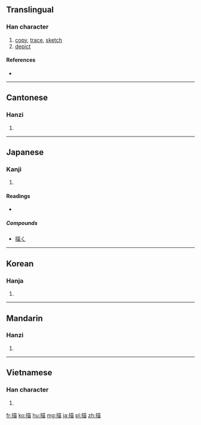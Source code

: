 ==Translingual==

===Han character===
{{Han char|rn=64|rad=手|as=09|sn=12|four=5406<sub>0</sub>|canj=手廿田 (QTW)|ids=⿰[[扌]][[苗]]}}

# [[copy]], [[trace]], [[sketch]]
# [[depict]]

====References====
* {{Han ref|kx=0441.170|dkj=12339|dj=0792.130|hdz=31892.030|uh=63CF|ud=25551|bh=B479|bd=46201}}

----

==Cantonese==

===Hanzi===
{{yue-hanzi|jyut=miu4|y=miu4}}

# {{defn|lang=yue|sort=手09}}

----

==Japanese==

===Kanji===
{{ja-kanji|grade=c|rs=手09}}

# {{defn|lang=ja|sort=手09}}

====Readings====
* {{ja-readings|on=[[びょう]] (byō)|kun=[[えがく]] (egaku)}}

=====Compounds=====
* [[描く]]

----

==Korean==

===Hanja===
{{ko-hanja|hangeul=묘|eumhun=|rv=myo|mr=myo|y=myo}}

# {{defn|lang=ko|sort=手09}}

----

==Mandarin==

===Hanzi===
{{cmn-hanzi|pin=[[miáo]] ([[miao2]]), [[dī]] ([[di1]]), [[dǐ]] ([[di3]]), [[shí]] ([[shi2]])|wg=miao<sup>2</sup>, ti<sup>1</sup>, ti<sup>3</sup>, shih<sup>2</sup>}}

# {{defn|lang=cmn|sort=手09}}

----

==Vietnamese==

===Han character===
{{vi-hantu|[[miêu]]|rs=手09}}

# {{defn|lang=vi|sort=手09}}

[[fr:描]]
[[ko:描]]
[[hu:描]]
[[mg:描]]
[[ja:描]]
[[pl:描]]
[[zh:描]]